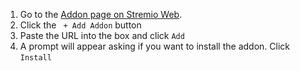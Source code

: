1. Go to the [Addon page on Stremio Web](https://web.stremio.com/#/addons).
2. Click the ` + Add Addon` button
3. Paste the URL into the box and click `Add`
4. A prompt will appear asking if you want to install the addon. Click `Install`
